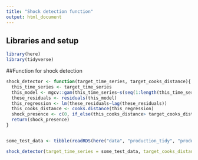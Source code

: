```yaml
---
title: "Shock detection function"
output: html_document
---
```


## Libraries and setup
```r

library(here)
library(tidyverse)

```

##Function for shock detection
```r


shock_detector <- function(target_time_series, target_cooks_distance){
  this_time_series <- target_time_series
  this_model <- mgcv::gam(this_time_series~s(seq(1:length(this_time_series))))
  these_residuals <- residuals(this_model)
  this_regression <- lm(these_residuals~lag(these_residuals))
  this_cooks_distance <- cooks.distance(this_regression)
  shock_presence <- c(0, if_else(this_cooks_distance> target_cooks_distance, true = 1, false = 0))
  return(shock_presence)
}


some_test_data <- tibble(readRDS(here("data", "production_tidy", "production_wo_former_nations.rds"))) %>% slice(1:59) %>% .$value

shock_detector(target_time_series = some_test_data, target_cooks_distance = 0.2)


```

